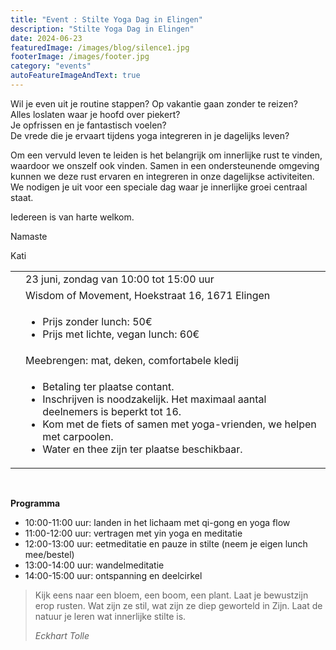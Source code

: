 ```yaml
---
title: "Event : Stilte Yoga Dag in Elingen"
description: "Stilte Yoga Dag in Elingen"
date: 2024-06-23
featuredImage: /images/blog/silence1.jpg
footerImage: /images/footer.jpg
category: "events"
autoFeatureImageAndText: true
---
```


Wil je even uit je routine stappen? Op vakantie gaan zonder te reizen?  
Alles loslaten waar je hoofd over piekert?  
Je opfrissen en je fantastisch voelen?  
De vrede die je ervaart tijdens yoga integreren in je dagelijks leven?  

Om een vervuld leven te leiden is het belangrijk om innerlijke rust te vinden, waardoor we onszelf ook vinden. Samen in een ondersteunende omgeving kunnen we deze rust ervaren en integreren in onze dagelijkse activiteiten.  
We nodigen je uit voor een speciale dag waar je innerlijke groei centraal staat.

Iedereen is van harte welkom.

Namaste

Kati

|  | |
| :---: | --- |
|<CalendarIcon/>| 23 juni, zondag van 10:00 tot 15:00 uur |
| <LocationIcon/> | Wisdom of Movement, Hoekstraat 16, 1671 Elingen | 
| <MoneyIcon/> | <ul><li>Prijs zonder lunch: 50€</li><li>Prijs met lichte, vegan lunch: 60€</li></ul> | 
 |<ToolIcon/>|Meebrengen: mat, deken, comfortabele kledij|
| <BellIcon/> | <ul><li>Betaling ter plaatse contant.</li><li>Inschrijven is noodzakelijk. Het maximaal aantal deelnemers is beperkt tot 16.</li><li>Kom met de fiets of samen met yoga-vrienden, we helpen met carpoolen.</li><li>Water en thee zijn ter plaatse beschikbaar.</li></ul> | 

<br/>

**Programma**
- 10:00-11:00 uur: landen in het lichaam met qi-gong en yoga flow
- 11:00-12:00 uur: vertragen met yin yoga en meditatie
- 12:00-13:00 uur: eetmeditatie en pauze in stilte (neem je eigen lunch mee/bestel)
- 13:00-14:00 uur: wandelmeditatie
- 14:00-15:00 uur: ontspanning en deelcirkel

<blockquote>
  <p>Kijk eens naar een bloem, een boom, een plant. Laat je bewustzijn erop rusten. Wat zijn ze stil, wat zijn ze diep geworteld in Zijn. Laat de natuur je leren wat innerlijke stilte is.</p>
  <cite>Eckhart Tolle</cite>
</blockquote>


